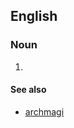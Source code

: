 ==English==

===Noun===
{{head|en|noun form}}

# {{plural of|en|archmage}}

====See also====
* [[archmagi]]